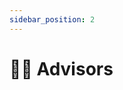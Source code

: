 ```yaml
---
sidebar_position: 2
---
```


# 👨‍🎓 Advisors


<div className="team-gallery">
  <TeamCard
    img="clement"
    icon="handshake"
    firstname="Clément"
    role="Finance & Web3"
    tasks="The Arch - M&A Lazard"
    socialUrl="https://www.linkedin.com/in/clementsimon1/"
    socialIcon="linkedin"
  />
  <TeamCard
    img="dominique"
    icon="multiple"
    firstname="Dominique"
    pseudo="SeyZ"
    role="Strategy Finance"
    tasks="HelloToken - Crédit Mutuel"
    socialUrl="https://www.linkedin.com/in/dominiqueprasivoravong/"
    socialIcon="linkedin"
  />
  <TeamCard
    img="frederic"
    icon="list"
    firstname="Frédéric"
    pseudo="Fwoued"
    role="Web3 Operations"
    tasks="FR Digital - Barrière"
    socialUrl="https://www.linkedin.com/in/fr%C3%A9d%C3%A9ric-ramet/"
    socialIcon="linkedin"
  />
  <TeamCard
    img="jonathan"
    icon="dice"
    firstname="Jonathan"
    role="International Betting"
    tasks="Casino Barrière Direction"
    socialUrl="https://www.linkedin.com/in/jonathanstrock/"
    socialIcon="linkedin"
  />
</div>
